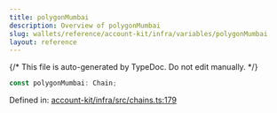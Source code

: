 ```yaml
---
title: polygonMumbai
description: Overview of polygonMumbai
slug: wallets/reference/account-kit/infra/variables/polygonMumbai
layout: reference
---
```


{/* This file is auto-generated by TypeDoc. Do not edit manually. */}

```ts
const polygonMumbai: Chain;
```

Defined in: [account-kit/infra/src/chains.ts:179](https://github.com/alchemyplatform/aa-sdk/blob/153785ddc87beb160382c2bae7dbafa4a66ade9a/account-kit/infra/src/chains.ts#L179)
